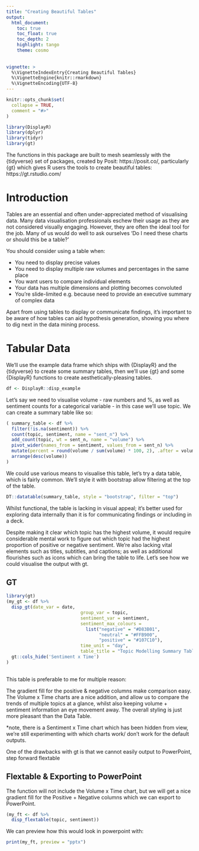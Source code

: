 ```yaml
---
title: "Creating Beautiful Tables"
output:
  html_document:
    toc: true
    toc_float: true
    toc_depth: 2
    highlight: tango
    theme: cosmo
    
    
vignette: >
  %\VignetteIndexEntry{Creating Beautiful Tables}
  %\VignetteEngine{knitr::rmarkdown}
  %\VignetteEncoding{UTF-8}
---
```


```r
knitr::opts_chunk$set(
  collapse = TRUE,
  comment = "#>"
)
```

```r
library(DisplayR)
library(dplyr)
library(tidyr)
library(gt)
```

The functions in this package are built to mesh seamlessly with the {tidyverse} set of packages, created by Posit: https://posit.co/,  particularly {gt} which gives R users the tools to create beautiful tables:
https://gt.rstudio.com/

# Introduction

Tables are an essential and often under-appreciated method of visualising data. Many data visualisation professionals eschew their usage as they are not considered visually engaging. However, they are often the ideal tool for the job. Many of us would do well to ask ourselves 'Do I need these charts or should this be a table?'

You should consider using a table when:

* You need to display precise values
* You need to display multiple raw volumes and percentages in the same place
* You want users to compare individual elements
* Your data has multiple dimensions and plotting becomes convoluted
* You're slide-limited e.g. because need to provide an executive summary of complex data

Apart from using tables to display or communicate findings, it's important to be aware of how tables can aid hypothesis generation, showing you where to dig next in the data mining process. 

# Tabular Data

We'll use the example data frame which ships with {DisplayR} and the {tidyverse} to create some summary tables, then we'll use {gt} and some {DisplayR} functions to create aesthetically-pleasing tables.

```r
df <- DisplayR::disp_example
```

Let's say we need to visualise volume - raw numbers and %, as well as sentiment counts for a categorical variable - in this case we'll use topic. We can create a summary table like so:

```r
( summary_table <- df %>%
  filter(!is.na(sentiment)) %>%
  count(topic, sentiment, name = "sent_n") %>%
  add_count(topic, wt = sent_n, name = "volume") %>%
  pivot_wider(names_from = sentiment, values_from = sent_n) %>%
  mutate(percent = round(volume / sum(volume) * 100, 2), .after = volume) %>%
  arrange(desc(volume))
)
```

We could use various means to visualise this table, let's try a data table, which is fairly common. We'll style it with bootstrap allow filtering at the top of the table.

```r
DT::datatable(summary_table, style = "bootstrap", filter = "top")
```

Whilst functional, the table is lacking in visual appeal; it's better used for exploring data internally than it is for communicating findings or including in a deck.

Despite making it clear which topic has the highest volume, it would require considerable mental work to figure out which topic had the highest proportion of positive or negative sentiment. We're also lacking vital elements such as titles, subtitles, and captions; as well as additional flourishes such as icons which can bring the table to life. Let's see how we could visualise the output with gt.

## GT

```r
library(gt)
(my_gt <- df %>%
  disp_gt(date_var = date,
                            group_var = topic, 
                            sentiment_var = sentiment,
                            sentiment_max_colours = 
                              list("negative" = "#D83B01",
                                   "neutral" = "#FFB900",
                                   "positive" = "#107C10"),
                            time_unit = "day",
                            table_title = "Topic Modelling Summary Table", source_note = "Data Source: xxx" ) %>%
  gt::cols_hide('Sentiment x Time')
)
  
```

This table is preferable to me for multiple reason: 

The gradient fill for the positive & negative columns make comparison easy. 
The Volume x Time charts are a nice addition, and allow us to compare the trends of multiple topics at a glance, whilst also keeping volume + sentiment information an eye movement away. 
The overall styling is just more pleasant than the Data Table.

*note, there is a Sentiment x Time chart which has been hidden from view, we're still experimenting with which charts work/ don't work for the default outputs.

One of the drawbacks with gt is that we cannot easily output to PowerPoint, step forward flextable

## Flextable & Exporting to PowerPoint

The function will not include the Volume x Time chart, but we will get a nice gradient fill for the Positive + Negative columns which we can export to PowerPoint.

```r
(my_ft <- df %>%
  disp_flextable(topic, sentiment))
```

We can preview how this would look in powerpoint with:

```r
print(my_ft, preview = "pptx")
```

